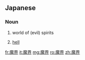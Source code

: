 ==Japanese==
{{ja-kanjitab|魔|界}}

===Noun===
{{ja-noun|k|hira=まかい|rom=makai}}

# {{context|literally|lang=ja}} world of (evil) spirits
# [[hell]]

[[fr:魔界]]
[[it:魔界]]
[[mg:魔界]]
[[ro:魔界]]
[[zh:魔界]]